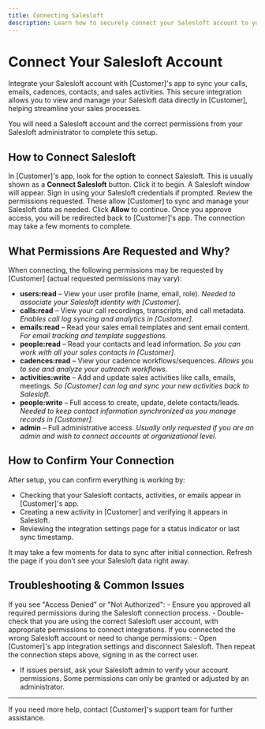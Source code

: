 ```yaml
---
title: Connecting Salesloft
description: Learn how to securely connect your Salesloft account to your [Customer]'s app, grant the required permissions, and troubleshoot common OAuth connection issues.
---
```


# Connect Your Salesloft Account

Integrate your Salesloft account with [Customer]'s app to sync your calls, emails, cadences, contacts, and sales activities. This secure integration allows you to view and manage your Salesloft data directly in [Customer], helping streamline your sales processes.

<Note>
You will need a Salesloft account and the correct permissions from your Salesloft administrator to complete this setup.
</Note>

## How to Connect Salesloft

<Steps>
  <Step title="Start Salesloft Connection">
    In [Customer]'s app, look for the option to connect Salesloft. This is usually shown as a <strong>Connect Salesloft</strong> button. Click it to begin.
  </Step>
  <Step title="Sign in to Salesloft">
    A Salesloft window will appear. Sign in using your Salesloft credentials if prompted.
  </Step>
  <Step title="Grant Permissions">
    Review the permissions requested. These allow [Customer] to sync and manage your Salesloft data as needed. Click <strong>Allow</strong> to continue.
  </Step>
  <Step title="Finish Setup">
    Once you approve access, you will be redirected back to [Customer]'s app. The connection may take a few moments to complete.
  </Step>
</Steps>

## What Permissions Are Requested and Why?

When connecting, the following permissions may be requested by [Customer] (actual requested permissions may vary):

- **users:read** – View your user profile (name, email, role). *Needed to associate your Salesloft identity with [Customer].*
- **calls:read** – View your call recordings, transcripts, and call metadata. *Enables call log syncing and analytics in [Customer].*
- **emails:read** – Read your sales email templates and sent email content. *For email tracking and template suggestions.*
- **people:read** – Read your contacts and lead information. *So you can work with all your sales contacts in [Customer].*
- **cadences:read** – View your cadence workflows/sequences. *Allows you to see and analyze your outreach workflows.*
- **activities:write** – Add and update sales activities like calls, emails, meetings. *So [Customer] can log and sync your new activities back to Salesloft.*
- **people:write** – Full access to create, update, delete contacts/leads. *Needed to keep contact information synchronized as you manage records in [Customer].*
- **admin** – Full administrative access. *Usually only requested if you are an admin and wish to connect accounts at organizational level.*

## How to Confirm Your Connection

After setup, you can confirm everything is working by:

- Checking that your Salesloft contacts, activities, or emails appear in [Customer]'s app.
- Creating a new activity in [Customer] and verifying it appears in Salesloft.
- Reviewing the integration settings page for a status indicator or last sync timestamp.

<Tip>
It may take a few moments for data to sync after initial connection. Refresh the page if you don’t see your Salesloft data right away.
</Tip>

## Troubleshooting & Common Issues

<Warning>
If you see "Access Denied" or "Not Authorized":
</Warning>
- Ensure you approved all required permissions during the Salesloft connection process.
- Double-check that you are using the correct Salesloft user account, with appropriate permissions to connect integrations.

<Info>
If you connected the wrong Salesloft account or need to change permissions:
</Info>
- Open [Customer]'s app integration settings and disconnect Salesloft. Then repeat the connection steps above, signing in as the correct user.

- If issues persist, ask your Salesloft admin to verify your account permissions. Some permissions can only be granted or adjusted by an administrator.

---
If you need more help, contact [Customer]'s support team for further assistance.
